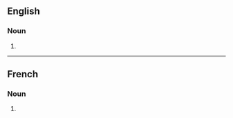 ==English==

===Noun===
{{head|en|noun plural form}}

# {{plural of|aiguillette|lang=en}}

----

==French==

===Noun===
{{head|fr|noun plural form|g=f}}

# {{plural of|aiguillette|lang=fr}}